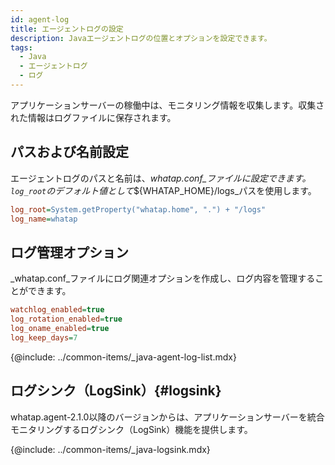 ```yaml
---
id: agent-log
title: エージェントログの設定
description: Javaエージェントログの位置とオプションを設定できます。
tags:
  - Java
  - エージェントログ
  - ログ
---
```


アプリケーションサーバーの稼働中は、モニタリング情報を収集します。収集された情報はログファイルに保存されます。

## パスおよび名前設定

エージェントログのパスと名前は、_whatap.conf_ファイルに設定できます。`log_root`のデフォルト値として_${WHATAP_HOME}/logs_パスを使用します。

```ini title='whatap.conf'
log_root=System.getProperty("whatap.home", ".") + "/logs"
log_name=whatap
```

## ログ管理オプション

_whatap.conf_ファイルにログ関連オプションを作成し、ログ内容を管理することができます。

```ini title='whatap.conf 예시'
watchlog_enabled=true
log_rotation_enabled=true
log_oname_enabled=true
log_keep_days=7
```

{@include: ../common-items/_java-agent-log-list.mdx}  

## ログシンク（LogSink）{#logsink}

whatap.agent-2.1.0以降のバージョンからは、アプリケーションサーバーを統合モニタリングするログシンク（LogSink）機能を提供します。

{@include: ../common-items/_java-logsink.mdx}  
